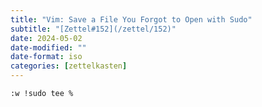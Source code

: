 ```yaml
---
title: "Vim: Save a File You Forgot to Open with Sudo"
subtitle: "[Zettel#152](/zettel/152)"
date: 2024-05-02
date-modified: ""
date-format: iso
categories: [zettelkasten]
---
```

```vim
:w !sudo tee %
```
